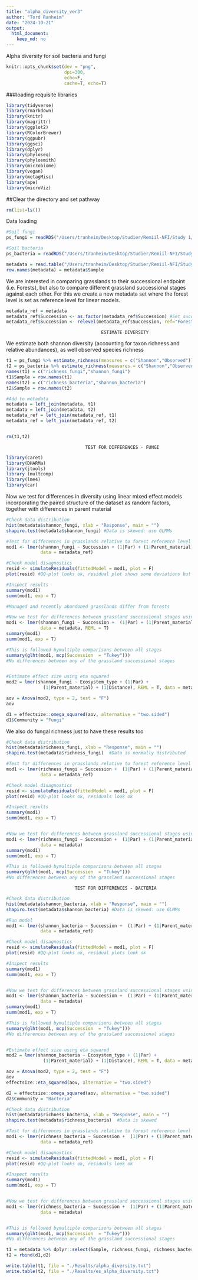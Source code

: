 ```yaml
---
title: "alpha_diversity_ver3"
author: "Tord Ranheim"
date: "2024-10-21"
output:
  html_document:
    keep_md: no
---
```


Alpha diversity for soil bacteria and fungi


```r
knitr::opts_chunk$set(dev = "png",
                      dpi=300,
                      echo=F,
                      cache=T, echo=T)
```



###loading requisite libraries 
```r
library(tidyverse)
library(rmarkdown)
library(knitr)
library(magrittr)
library(ggplot2)
library(RColorBrewer)
library(ggpubr)
library(ggsci)
library(dplyr)
library(phyloseq)
library(phylosmith)
library(microbiome)
library(vegan)
library(metagMisc)
library(ape)
library(microViz)

```


##Clear the directory and set pathway
```r
rm(list=ls())

```


Data loading
```r

#Soil fungi
ps_fungi = readRDS("/Users/tranheim/Desktop/Studier/Remiil-NFI/Study 1/Processing/Microbial/Amplicon/Soil/ITS/Processing/Results/ps_fungi_srs.RDS")

#Soil bacteria
ps_bacteria = readRDS("/Users/tranheim/Desktop/Studier/Remiil-NFI/Study 1/Processing/Microbial/Amplicon/Soil/16S/Processing/Results/ps_bacteria_srs.RDS")

```


```r

metadata = read.table("/Users/tranheim/Desktop/Studier/Remiil-NFI/Study 1/Processing/Metadata/Result/metadata.txt")
row.names(metadata) = metadata$Sample

```


We are interested in comparing grasslands to their successional endpoint (i.e. Forests), but also to compare different grassland successional stages against each other. For this we create a new metadata set where the forest level is set as reference level for linear models.

```r

metadata_ref = metadata
metadata_ref$Succession <- as.factor(metadata_ref$Succession) #Set successional stage as factor
metadata_ref$Succession <- relevel(metadata_ref$Succession, ref="Forest") #Set forest as reference level

```


                                  
                                        ESTIMATE DIVERSITY
###################################################################################################

We estimate both shannon diversity (accounting for taxon richness and relative abundances), as well observed species richness

```r

t1 = ps_fungi %>% estimate_richness(measures = c("Shannon","Observed"))
t2 = ps_bacteria %>% estimate_richness(measures = c("Shannon","Observed"))
names(t1) = c("richness_fungi","shannon_fungi")
t1$Sample = row.names(t1)
names(t2) = c("richness_bacteria","shannon_bacteria")
t2$Sample = row.names(t2)

#Add to metadata
metadata = left_join(metadata, t1)
metadata = left_join(metadata, t2)
metadata_ref = left_join(metadata_ref, t1)
metadata_ref = left_join(metadata_ref, t2)


rm(t1,t2)
```



                                  TEST FOR DIFFERENCES - FUNGI
###################################################################################################
```r
library(caret)
library(DHARMa)
library(jtools)
library (multcomp)
library(lme4)
library(car)

```


Now we test for differences in diversity using linear mixed effect models incorporating the paired structure of the dataset as random factors, together with differences in parent material

```r

#Check data distribution
hist(metadata$shannon_fungi, xlab = "Response", main = "")
shapiro.test(metadata$shannon_fungi) #Data is skewed: use GLMMs

#Test for differences in grasslands relative to forest reference level
mod1 <- lmer(shannon_fungi ~ Succession + (1|Par) + (1|Parent_material) + (1|Distance),
             data = metadata_ref)

#Check model disagnostics
resid <- simulateResiduals(fittedModel = mod1, plot = F)
plot(resid) #QQ-plot looks ok, residual plot shows some deviations but not much

#Inspect results
summary(mod1)
summ(mod1, exp = T)

#Managed and recently abandoned grasslands differ from forests

#Now we test for differences between grassland successional stages using the same models but without forests as reference levels
mod1 <- lmer(shannon_fungi ~ Succession +  (1|Par) + (1|Parent_material) + (1|Distance),
             data = metadata, REML = T)
summary(mod1)
summ(mod1, exp = T)

#This is followed bymultiple comparisons between all stages
summary(glht(mod1, mcp(Succession  = "Tukey")))
#No differences between any of the grassland successional stages 


#Estimate effect size using eta squared
mod2 = lmer(shannon_fungi ~ Ecosystem_type + (1|Par) + 
              (1|Parent_material) + (1|Distance), REML = T, data = metadata)

aov = Anova(mod2, type = 2, test = "F")
aov

d1 = effectsize::omega_squared(aov, alternative = "two.sided")
d1$Community = "Fungi"

```



We also do fungal richness just to have these results too
```r

#Check data distribution
hist(metadata$richness_fungi, xlab = "Response", main = "")
shapiro.test(metadata$richness_fungi)  #Data is normally distributed

#Test for differences in grasslands relative to forest reference level
mod1 <- lmer(richness_fungi ~ Succession +  (1|Par) + (1|Parent_material) + (1|Distance),
             data = metadata_ref)

#Check model disagnostics
resid <- simulateResiduals(fittedModel = mod1, plot = F)
plot(resid) #QQ-plot looks ok, residuals look ok

#Inspect results
summary(mod1)
summ(mod1, exp = T)


#Now we test for differences between grassland successional stages using the same models but without forests as reference levels
mod1 <- lmer(richness_fungi ~ Succession +  (1|Par) + (1|Parent_material) + (1|Distance),
             data = metadata)
summary(mod1)
summ(mod1, exp = T)

#This is followed bymultiple comparisons between all stages
summary(glht(mod1, mcp(Succession  = "Tukey")))
#No differences between any of the grassland successional stages 

```



                              TEST FOR DIFFERENCES - BACTERIA
###################################################################################################

```r

#Check data distribution
hist(metadata$shannon_bacteria, xlab = "Response", main = "")
shapiro.test(metadata$shannon_bacteria) #Data is skewed: use GLMMs

#Run model
mod1 <- lmer(shannon_bacteria ~ Succession +  (1|Par) + (1|Parent_material) + (1|Distance),
             data = metadata_ref)

#Check model disagnostics
resid <- simulateResiduals(fittedModel = mod1, plot = F)
plot(resid) #QQ-plot looks ok, residual plots look ok

#Inspect results
summary(mod1)
summ(mod1, exp = T)


#Now we test for differences between grassland successional stages using the same models but without forests as reference levels
mod1 <- lmer(shannon_bacteria ~ Succession +  (1|Par) + (1|Parent_material) + (1|Distance),
             data = metadata)
summary(mod1)
summ(mod1, exp = T)

#This is followed bymultiple comparisons between all stages
summary(glht(mod1, mcp(Succession  = "Tukey")))
#No differences between any of the grassland successional stages 


#Estimate effect size using eta squared
mod2 = lmer(shannon_bacteria ~ Ecosystem_type + (1|Par) + 
              (1|Parent_material) + (1|Distance), REML = T, data = metadata)

aov = Anova(mod2, type = 2, test = "F")
aov
effectsize::eta_squared(aov, alternative = "two.sided")

d2 = effectsize::omega_squared(aov, alternative = "two.sided")
d2$Community = "Bacteria"
```

```r

#Check data distribution
hist(metadata$richness_bacteria, xlab = "Response", main = "")
shapiro.test(metadata$richness_bacteria)  #Data is skewed

#Test for differences in grasslands relative to forest reference level
mod1 <- lmer(richness_bacteria ~ Succession +  (1|Par) + (1|Parent_material) + (1|Distance),
             data = metadata_ref)

#Check model disagnostics
resid <- simulateResiduals(fittedModel = mod1, plot = F)
plot(resid) #QQ-plot looks ok, residuals look ok

#Inspect results
summary(mod1)
summ(mod1, exp = T)


#Now we test for differences between grassland successional stages using the same models but without forests as reference levels
mod1 <- lmer(richness_bacteria ~ Succession +  (1|Par) + (1|Parent_material) + (1|Distance),
             data = metadata)


#This is followed bymultiple comparisons between all stages
summary(glht(mod1, mcp(Succession  = "Tukey")))
#No differences between any of the grassland successional stages 

```

```r

t1 = metadata %>% dplyr::select(Sample, richness_fungi, richness_bacteria, shannon_fungi, shannon_bacteria)
t2 = rbind(d1,d2)

write.table(t1, file = "./Results/alpha_diversity.txt")
write.table(t2, file = "./Results/es_alpha_diversity.txt")

```


